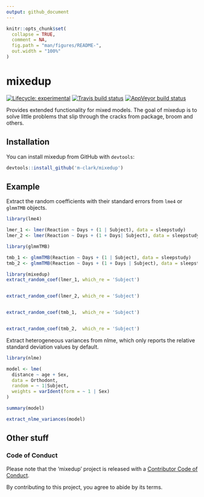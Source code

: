 ```yaml
---
output: github_document
---
```


<!-- README.md is generated from README.Rmd. Please edit that file -->

```r
knitr::opts_chunk$set(
  collapse = TRUE,
  comment = NA,
  fig.path = "man/figures/README-",
  out.width = "100%"
)
```

# mixedup

<!-- badges: start -->
[![Lifecycle: experimental](https://img.shields.io/badge/lifecycle-experimental-orange.svg)](https://www.tidyverse.org/lifecycle/#experimental)
[![Travis build status](https://travis-ci.org/m-clark/mixedup.svg?branch=master)](https://travis-ci.org/m-clark/mixedup)
[![AppVeyor build status](https://ci.appveyor.com/api/projects/status/github/m-clark/mixedup?branch=master&svg=true)](https://ci.appveyor.com/project/m-clark/mixedup)
<!-- badges: end -->

Provides extended functionality for mixed models. The goal of mixedup is to solve little problems that slip through the cracks from package, broom and others.

## Installation

You can install mixedup from GitHub with `devtools`:

``` r
devtools::install_github('m-clark/mixedup')
```

## Example

Extract the random coefficients with their standard errors from `lme4` or `glmmTMB` objects.

```r
library(lme4)

lmer_1 <- lmer(Reaction ~ Days + (1 | Subject), data = sleepstudy)
lmer_2 <- lmer(Reaction ~ Days + (1 + Days| Subject), data = sleepstudy)

library(glmmTMB)

tmb_1 <- glmmTMB(Reaction ~ Days + (1 | Subject), data = sleepstudy)
tmb_2 <- glmmTMB(Reaction ~ Days + (1 + Days | Subject), data = sleepstudy)
```



```r
library(mixedup)
extract_random_coef(lmer_1, which_re = 'Subject')


extract_random_coef(lmer_2, which_re = 'Subject')


extract_random_coef(tmb_1,  which_re = 'Subject')


extract_random_coef(tmb_2,  which_re = 'Subject')
```


Extract heterogeneous variances from nlme, which only reports the relative standard deviation values by default.

```r
library(nlme)

model <- lme(
  distance ~ age + Sex, 
  data = Orthodont, 
  random = ~ 1|Subject,
  weights = varIdent(form = ~ 1 | Sex)
)

summary(model)

extract_nlme_variances(model)
```


## Other stuff

### Code of Conduct

Please note that the 'mixedup' project is released with a [Contributor Code of Conduct](.github/CODE_OF_CONDUCT.md).

By contributing to this project, you agree to abide by its terms.

